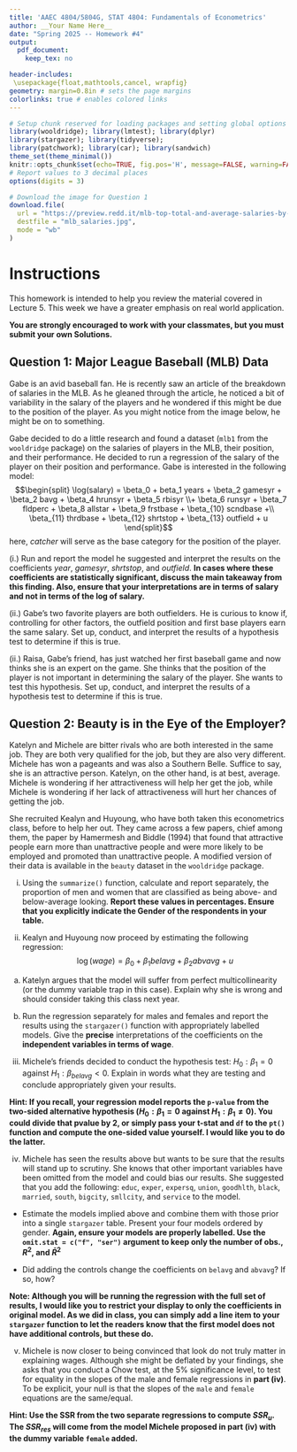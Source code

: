 ---
title: 'AAEC 4804/5804G, STAT 4804: Fundamentals of Econometrics'
author: __Your Name Here__
date: "Spring 2025 -- Homework #4" 
output: 
  pdf_document:
    keep_tex: no

header-includes:
 \usepackage{float,mathtools,cancel, wrapfig} 
geometry: margin=0.8in # sets the page margins
colorlinks: true # enables colored links
---

```{r setup, include=FALSE}
# Setup chunk reserved for loading packages and setting global options
library(wooldridge); library(lmtest); library(dplyr)
library(stargazer); library(tidyverse);
library(patchwork); library(car); library(sandwich)
theme_set(theme_minimal()) 
knitr::opts_chunk$set(echo=TRUE, fig.pos='H', message=FALSE, warning=FALSE,fig.height=3, font.size = 10) 
# Report values to 3 decimal places
options(digits = 3)

# Download the image for Question 1
download.file(
  url = "https://preview.redd.it/mlb-top-total-and-average-salaries-by-position-3-infocharts-v0-81ngf8v2knvc1.jpg?width=1080&crop=smart&auto=webp&s=b5b34ac2d41e9d7904ff954be8e7e3b29e542e0d",
  destfile = "mlb_salaries.jpg",
  mode = "wb"
)
```

# Instructions

This homework is intended to help you review the material covered in Lecture 5. This week we have a greater emphasis on real world application. 

**You are strongly encouraged to work with your classmates, but you must submit your own Solutions.**

## Question 1: Major League Baseball (MLB) Data

\begin{wrapfigure}{l}{0.3\textwidth}
  \includegraphics[width=0.3\textwidth, height=2in, trim=0.15in 0.0in 0.15in 1in, clip]{mlb_salaries.jpg}
\end{wrapfigure}

Gabe is an avid baseball fan. He is recently saw an article of the breakdown of salaries in the MLB. As he gleaned through the article, he noticed a bit of variability in the salary of the players and he wondered if this might be due to the position of the player. As you might notice from the image below, he might be on to something.

Gabe decided to do a little research and found a dataset (`mlb1` from the `wooldridge` package) on the salaries of players in the MLB, their position, and their performance. He decided to run a regression of the salary of the player on their position and performance. Gabe is interested in the following model:
$$\begin{split} 
\log(salary) = \beta_0 + 
beta_1 years + \beta_2 gamesyr + \beta_2 bavg +
\beta_4 hrunsyr + \beta_5 rbisyr \\+ \beta_6 runsyr + \beta_7 fldperc +
\beta_8 allstar + \beta_9 frstbase + \beta_{10} scndbase +\\ \beta_{11} thrdbase + \beta_{12} shrtstop + \beta_{13} outfield + u
\end{split}$$
here, $catcher$ will serve as the base category for the position of the player.

(i.) Run and report the model he suggested and interpret the results on the coefficients $year$, $gamesyr$, $shrtstop$, and $outfield$. **In cases where these coefficients are statistically significant, discuss the main takeaway from this finding. Also, ensure that your interpretations are in terms of salary and not in terms of the log of salary.**






(ii.) Gabe's two favorite players are both outfielders. He is curious to know if, controlling for other factors, the outfield position and first base players earn the same salary. Set up, conduct, and interpret the results of a hypothesis test to determine if this is true.




(ii.) Raisa, Gabe's friend, has just watched her first baseball game and now thinks she is an expert on the game. She thinks that the position of the player is not important in determining the salary of the player. She wants to test this hypothesis. Set up, conduct, and interpret the results of a hypothesis test to determine if this is true.





\newpage

## Question 2: Beauty is in the Eye of the Employer?

Katelyn and Michele are bitter rivals who are both interested in the same job. They are both very qualified for the job, but they are also very different. Michele has won a pageants and was also a Southern Belle. Suffice to say, she is an attractive person. Katelyn, on the other hand, is at best, average. Michele is wondering if her attractiveness will help her get the job, while Michele is wondering if her lack of attractiveness will hurt her chances of getting the job.

She recruited Kealyn and Huyoung, who have both taken this econometrics class, before to help her out. They came across a few papers, chief among them, the paper by Hamermesh and Biddle (1994) that found that attractive people earn more than unattractive people and were more likely to be employed and promoted than unattractive people. A modified version of their data is available in the `beauty` dataset in the `wooldridge` package.

(i) Using the `summarize()` function, calculate and report separately, the proportion of men and women that are classified as being above- and below-average looking. **Report these values in percentages. Ensure that you explicitly indicate the Gender of the respondents in your table.**



(ii) Kealyn and Huyoung now proceed by estimating the following regression:
$$\log(wage) = \beta_0 + \beta_1 belavg + \beta_2 abvavg + u$$

(a) Katelyn argues that the model will suffer from perfect multicollinearity (or the dummy variable trap in this case). Explain why she is wrong and should consider taking this class next year.




(b) Run the regression separately for males and females and report the results using the `stargazer()` function with appropriately labelled models. Give the **precise** interpretations of the coefficients on the **independent variables in terms of wage**. 









(iii) Michele's friends decided to conduct the hypothesis test: $H_0: \beta_1 = 0$ against $H_1: \beta_{belavg} <0$. Explain in words what they are testing and conclude appropriately given your results. 

**Hint: If you recall, your regression model reports the `p-value` from the two-sided alternative hypothesis ($H_0: \beta_1 = 0$ against $H_1: \beta_1 \neq 0$). You could divide that pvalue by 2, or simply pass your t-stat and `df` to the `pt()` function and compute the one-sided value yourself. I would like you to do the latter.**






(iv) Michele has seen the results above but wants to be sure that the results will stand up to scrutiny. She knows that other important variables have been omitted from the model and could bias our results. She suggested that you add the following: `educ`, `exper`, `expersq`, `union`, `goodhlth`, `black`, `married`, `south`, `bigcity`, `smllcity`, and `service` to the model. 

- Estimate the models implied above and combine them with those prior into a single `stargazer` table. Present your four models ordered by gender. **Again, ensure your models are properly labelled. Use the `omit.stat = c("f", "ser")` argument to keep only the number of obs., $R^2$, and $\bar{R}^2$**

- Did adding the controls change the coefficients on `belavg` and `abvavg`? If so, how?

**Note: Although you will be running the regression with the full set of results, I would like you to restrict your display to only the coefficients in original model. As we did in class, you can simply add a line item to your `stargazer` function to let the readers know that the first model does not have additional controls, but these do.**





(v) Michele is now closer to being convinced that look do not truly matter in explaining wages. Although she might be deflated by your findings, she asks that you conduct a Chow test, at the 5% significance level, to test for equality in the slopes of the male and female regressions in **part (iv)**. To be explicit, your null is that the slopes of the `male` and `female` equations are the same/equal.

**Hint: Use the SSR from the two separate regressions to compute $SSR_{u}$. The $SSR_{res}$ will come from the model Michele proposed in part (iv) with the dummy variable `female` added.** 



